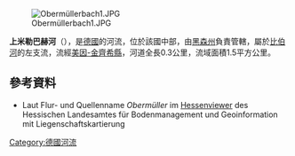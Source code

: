 {{Multiple issues|
{{Expand language|1=de|time=2020-08-29T03:32:58+00:00}}
{{Onesource|time=2020-08-29T03:32:58+00:00}}
}}
{{Coord|50|8|56.98|N|9|23|2.39|E|display=title}}
[[Image:Obermüllerbach1.JPG|right]]

'''上米勒巴赫河'''（{{lang-de|Obermüllerbach}}），是[[德國|德國]]的河流，位於該國中部，由[[黑森州|黑森州]]負責管轄，屬於[[比伯河_(金齊希河支流)|比伯河]]的左支流，流經[[美因-金齊希縣|美因-金齊希縣]]，河道全長0.3公里，流域面積1.5平方公里。

==參考資料==
* Laut Flur- und Quellenname ''Obermüller'' im [http://hessenviewer.hessen.de Hessenviewer]{{Wayback|url=http://hessenviewer.hessen.de/ |date=20141217235404 }} des Hessischen Landesamtes für Bodenmanagement und Geoinformation mit Liegenschaftskartierung

{{Germany-geo-stub}}
[[Category:德國河流|Category:德國河流]]